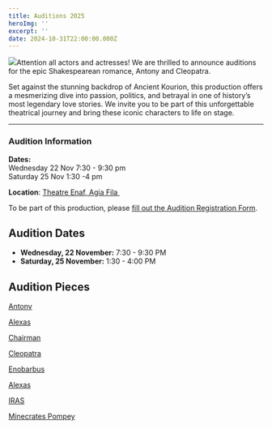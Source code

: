 ```yaml
---
title: Auditions 2025
heroImg: ''
excerpt: ''
date: 2024-10-31T22:00:00.000Z
---
```


![](</uploads/Copy of Vintage. (5256 x 3000 px).png>)Attention all actors and actresses! We are thrilled to announce auditions for the epic Shakespearean romance, Antony and Cleopatra.

Set against the stunning backdrop of Ancient Kourion, this production offers a mesmerizing dive into passion, politics, and betrayal in one of history’s most legendary love stories. We invite you to be part of this unforgettable theatrical journey and bring these iconic characters to life on stage.

***

### Audition Information

**Dates:**\
Wednesday 22 Nov 7:30 - 9:30 pm\
Saturday 25 Nov 1:30 -4 pm

**Location**: [Theatre Enaf, Agia Fila ](https://maps.app.goo.gl/cs5QUp4GJozk2APf6)

To be part of this production, please [fill out the Audition Registration Form](https://example.com/audition-form).

## Audition Dates

* **Wednesday, 22 November:** 7:30 - 9:30 PM
* **Saturday, 25 November:** 1:30 - 4:00 PM

## Audition Pieces

[Antony](https://assets.tina.io/692aaf87-205b-4782-ac56-d68ae419d6e7/auditions/1.Antony%20Audition%20Piece.pdf)

[Alexas](https://assets.tina.io/692aaf87-205b-4782-ac56-d68ae419d6e7/auditions/ALEXAS%20Audtion.pdf)

[Chairman](https://assets.tina.io/692aaf87-205b-4782-ac56-d68ae419d6e7/auditions/CHARMIAN%20Audition.pdf)

[Cleopatra](https://assets.tina.io/692aaf87-205b-4782-ac56-d68ae419d6e7/auditions/Cleopatra%20Audition.pdf)

[Enobarbus](https://assets.tina.io/692aaf87-205b-4782-ac56-d68ae419d6e7/auditions/ENOBARBUS%20Audition.pdf)

[Alexas](https://assets.tina.io/692aaf87-205b-4782-ac56-d68ae419d6e7/auditions/ALEXAS%20Audtion.pdf)

[IRAS](https://assets.tina.io/692aaf87-205b-4782-ac56-d68ae419d6e7/auditions/IRAS%20Audtion.pdf)

[Minecrates Pompey](https://assets.tina.io/692aaf87-205b-4782-ac56-d68ae419d6e7/auditions/MENECRATES%20Pompey%20audition.pdf)
